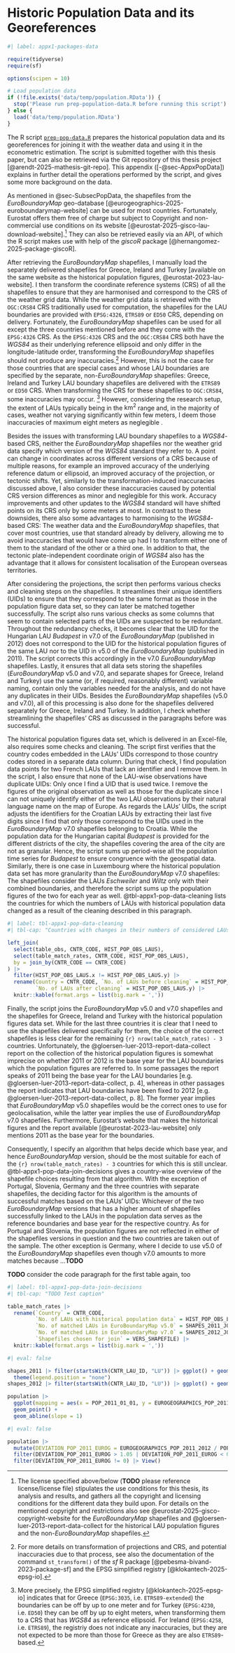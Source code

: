 # Historic Population Data and its Georeferences {#sec-AppxPopData}

```r
#| label: appx1-packages-data

require(tidyverse)
require(sf)

options(scipen = 10)

# Load population data
if (!file.exists('data/temp/population.RData')) {
  stop('Please run prep-population-data.R before running this script')
} else {
  load('data/temp/population.RData')
}
```

The R script [`prep-pop-data.R`](./prep-pop-data.R) prepares the historical population data and its georeferences for joining it with the weather data and using it in the econometric estimation.
The script is submitted together with this thesis paper, but can also be retrieved via the Git repository of this thesis project [@arendt-2025-mathesis-git-repo].
This appendix ([-@sec-AppxPopData]) explains in further detail the operations performed by the script, and gives some more background on the data.

As mentioned in @sec-SubsecPopData, the shapefiles from the *EuroBoundaryMap* geo-database [@eurogeographics-2025-euroboundarymap-website] can be used for most countries.
Fortunately, Eurostat offers them free of charge but subject to Copyright and non-commercial use conditions on its website [@eurostat-2025-gisco-lau-download-website].[^appx-1-pop-data-1]
They can also be retrieved easily via an API, of which the R script makes use with help of the *giscoR* package [@hernangomez-2025-package-giscoR].

[^appx-1-pop-data-1]: The license specified above/below (**TODO** please reference license/license file) stipulates the use conditions for this thesis, its analysis and results, and gathers all the copyright and licensing conditions for the different data they build upon.
    For details on the mentioned copyright and restrictions also see @eurostat-2025-gisco-copyright-website for the *EuroBoundaryMap* shapefiles and @gloersen-luer-2013-report-data-collect for the historical LAU population figures and the non-*EuroBoundaryMap* shapefiles.

After retrieving the *EuroBoundaryMap* shapefiles, I manually load the separately delivered shapefiles for Greece, Ireland and Turkey [available on the same website as the historical population figures, @eurostat-2023-lau-website].
I then transform the coordinate reference systems (CRS) of all the shapefiles to ensure that they are harmonised and correspond to the CRS of the weather grid data.
While the weather grid data is retrieved with the `OGC:CRS84` CRS traditionally used for computation, the shapefiles for the LAU boundaries are provided with `EPSG:4326`, `ETRS89` or `ED50` CRS, depending on delivery.
Fortunately, the *EuroBoundaryMap* shapefiles can be used for all except the three countries mentioned before and they come with the `EPSG:4326` CRS. As the `EPSG:4326` CRS and the `OGC:CRS84` CRS both have the *WGS84* as their underlying reference ellipsoid and only differ in the longitude-latitude order, transforming the *EuroBoundaryMap* shapefiles should not produce any inaccuracies.[^appx-1-pop-data-2]
However, this is not the case for those countries that are special cases and whose LAU boundaries are specified by the separate, non-*EuroBoundaryMap* shapefiles: Greece, Ireland and Turkey LAU boundary shapefiles are delivered with the `ETRS89` or `ED50` CRS. When transforming the CRS for these shapefiles to `OGC:CRS84`, some inaccuracies may occur.
[^appx-1-pop-data-3] However, considering the research setup, the extent of LAUs typically being in the $\mathrm{km}^2$ range and, in the majority of cases, weather not varying significantly within few meters, I deem those inaccuracies of maximum eight meters as neglegible
.

[^appx-1-pop-data-2]: For more details on transformation of projections and CRS, and potential inaccuracies due to that process, see also the documentation of the command `st_transform()` of the *sf* R package [@pebesma-bivand-2023-package-sf] and the EPSG simplified registry [@klokantech-2025-epsg-io].

[^appx-1-pop-data-3]: More precisely, the EPSG simplified registry [@klokantech-2025-epsg-io] indicates that for Greece (`EPSG:3035`, i.e. `ETRS89-extended`) the boundaries can be off by up to one meter and for Turkey (`EPSG:4230`, i.e. `ED50`) they can be off by up to eight meters, when transforming them to a CRS that has *WGS84* as reference ellipsoid.
    For Ireland (`EPSG:4258`, i.e. `ETRS89`), the registriy does not indicate any inaccuracies, but they are not expected to be more than those for Greece as they are also `ETRS89`-based.

Besides the issues with transforming LAU boundary shapefiles to a *WGS84*-based CRS, neither the *EuroBoundaryMap* shapefiles nor the weather grid data specify which version of the *WGS84* standard they refer to.
A point can change in coordinates across different versions of a CRS because of multiple reasons, for example an improved accuracy of the underlying reference datum or ellipsoid, an improved accuracy of the projection, or tectonic shifts.
Yet, similarly to the transformation-induced inaccuracies discussed above, I also consider these inaccuracies caused by potential CRS version differences as minor and neglegible for this work.
Accuracy improvements and other updates to the *WGS84* standard will have shifted points on its CRS only by some meters at most.
In contrast to these downsides, there also some advantages to harmonising to the *WGS84*-based CRS: The weather data and the *EuroBoundaryMap* shapefiles, that cover most countries, use that standard already by delivery, allowing me to avoid inaccuracies that would have come up had I to transform either one of them to the standard of the other or a third one.
In addition to that, the tectonic plate-independent coordinate origin of *WGS84* also has the advantage that it allows for consistent localisation of the European overseas territories.

After considering the projections, the script then performs various checks and cleaning steps on the shapefiles.
It streamlines their unique identifiers (UIDs) to ensure that they correspond to the same format as those in the population figure data set, so they can later be matched together successfully.
The script also runs various checks as some columns that seem to contain selected parts of the UIDs are suspected to be redundant.
Throughout the redundancy checks, it becomes clear that the UID for the Hungarian LAU *Budapest* in v7.0 of the *EuroBoundaryMap* (published in 2012) does not correspond to the UID for the historical population figures of the same LAU nor to the UID in v5.0 of the *EuroBoundaryMap* (published in 2011).
The script corrects this accordingly in the v7.0 *EuroBoundaryMap* shapefiles.
Lastly, it ensures that all data sets storing the shapefiles (*EuroBoundaryMap* v5.0 and v7.0, and separate shapes for Greece, Ireland and Turkey) use the same (or, if required, reasonably different) variable naming, contain only the variables needed for the analysis, and do not have any duplicates in their UIDs.
Besides the *EuroBoundaryMap* shapefiles (v5.0 and v7.0), all of this processing is also done for the shapefiles delivered separately for Greece, Ireland and Turkey.
In addition, I check whether streamlining the shapefiles' CRS as discussed in the paragraphs before was successful.

The historical population figures data set, which is delivered in an Excel-file, also requires some checks and cleaning.
The script first verifies that the country codes embedded in the LAUs' UIDs correspond to those country codes stored in a separate data column.
During that check, I find population data points for two French LAUs that lack an identifier and I remove them.
In the script, I also ensure that none of the LAU-wise observations have duplicate UIDs: Only once I find a UID that is used twice.
I remove the figures of the original observation as well as those for the duplicate since I can not uniquely identify either of the two LAU observations by their natural language name on the map of Europe.
As regards the LAUs' UIDs, the script adjusts the identifiers for the Croatian LAUs by extracting their last five digits since I find that only those correspond to the UIDs used in the *EuroBoundaryMap* v7.0 shapefiles belonging to Croatia.
While the population data for the Hungarian capital *Budapest* is provided for the different districts of the city, the shapefiles covering the area of the city are not as granular.
Hence, the script sums up period-wise all the population time series for *Budapest* to ensure congruence with the geospatial data.
Similarly, there is one case in Luxembourg where the historical population data set has more granularity than the *EuroBoundaryMap* v7.0 shapefiles: The shapefiles consider the LAUs *Eschweiler* and *Wiltz* only with their combined boundaries, and therefore the script sums up the population figures of the two for each year as well.
@tbl-appx1-pop-data-cleaning lists the countries for which the numbers of LAUs with historical population data changed as a result of the cleaning described in this paragraph.

```r
#| label: tbl-appx1-pop-data-cleaning
#| tbl-cap: "Countries with changes in their numbers of considered LAUs with historical population data before and after cleaning"

left_join(
  select(table_obs, CNTR_CODE, HIST_POP_OBS_LAUS),
  select(table_match_rates, CNTR_CODE, HIST_POP_OBS_LAUS),
  by = join_by(CNTR_CODE == CNTR_CODE)
) |> 
  filter(HIST_POP_OBS_LAUS.x != HIST_POP_OBS_LAUS.y) |> 
  rename(Country = CNTR_CODE, `No. of LAUs before cleaning` = HIST_POP_OBS_LAUS.x,
         `No. of LAUs after cleaning` = HIST_POP_OBS_LAUS.y) |> 
  knitr::kable(format.args = list(big.mark = ','))
```

Finally, the script joins the *EuroBoundaryMap* v5.0 and v7.0 shapefiles and the shapefiles for Greece, Ireland and Turkey with the historical population figures data set.
While for the last three countries it is clear that I need to use the shapefiles delivered specifically for them, the choice of the correct shapefiles is less clear for the remaining `{r} nrow(table_match_rates) - 3` countries.
Unfortunately, the @gloersen-luer-2013-report-data-collect report on the collection of the historical population figures is somewhat imprecise on whether 2011 or 2012 is the base year for the LAU boundaries which the population figures are referred to.
In some passages the report speaks of 2011 being the base year for the LAU boundaries [e.g. @gloersen-luer-2013-report-data-collect, p. 4], whereas in other passages the report indicates that LAU boundaries have been fixed to 2012 [e.g. @gloersen-luer-2013-report-data-collect, p. 8].
The former year implies that *EuroBoundaryMap* v5.0 shapefiles would be the correct ones to use for geolocalisation, while the latter year implies the use of *EuroBoundaryMap* v7.0 shapefiles.
Furthermore, Eurostat's website that makes the historical figures and the report available [@eurostat-2023-lau-website] only mentions 2011 as the base year for the boundaries.

Consequently, I specify an algorithm that helps decide which base year, and hence *EuroBoundaryMap* version, should be the most suitable for each of the `{r} nrow(table_match_rates) - 3` countries for which this is still unclear.
@tbl-appx1-pop-data-join-decisions gives a country-wise overview of the shapefile choices resulting from that algorithm.
With the exception of Portugal, Slovenia, Germany and the three countries with separate shapefiles, the deciding factor for this algorithm is the amounts of successful matches based on the LAUs' UIDs: Whichever of the two *EuroBoundaryMap* versions that has a higher amount of shapefiles successfully linked to the LAUs in the population data serves as the reference boundaries and base year for the respective country.
As for Portugal and Slovenia, the population figures are not reflected in either of the shapefiles versions in question and the two countries are taken out of the sample.
The other exception is Germany, where I decide to use v5.0 of the *EuroBoundaryMap* shapefiles even though v7.0 amounts to more matches because ...**TODO**

**TODO** consider the code paragraph for the first table again, too

```r
#| label: tbl-appx1-pop-data-join-decisions
#| tbl-cap: "TODO Test caption"

table_match_rates |> 
  rename(`Country` = CNTR_CODE,
         `No. of LAUs with historical population data` = HIST_POP_OBS_LAUS,
         `No. of matched LAUs in EuroBoundaryMap v5.0` = SHAPES_2011_JOINED,
         `No. of matched LAUs in EuroBoundaryMap v7.0` = SHAPES_2012_JOINED,
         `Shapefiles chosen for join` = VERS_SHAPEFILE) |> 
  knitr::kable(format.args = list(big.mark = ','))
```

```r
#| eval: false

shapes_2011 |> filter(startsWith(CNTR_LAU_ID, "LU")) |> ggplot() + geom_sf(aes(fill = ifelse(LAU_NAME == "Eschweiler" | LAU_NAME == "Wiltz", "Highlight", "Default"))) + scale_fill_manual(values = c("Highlight" = "red", "Default" = "grey")) +
  theme(legend.position = "none")
shapes_2012 |> filter(startsWith(CNTR_LAU_ID, "LU")) |> ggplot() + geom_sf()

```

```r
population |> 
  ggplot(mapping = aes(x = POP_2011_01_01, y = EUROGEOGRAPHICS_POP_2011_2012)) +
  geom_point() +
  geom_abline(slope = 1)
```

```r
#| eval: false

population |> 
  mutate(DEVIATION_POP_2011_EUROG = EUROGEOGRAPHICS_POP_2011_2012 / POP_2011_01_01) |> 
  filter(DEVIATION_POP_2011_EUROG > 1.05 | DEVIATION_POP_2011_EUROG < 0.95) |> 
  filter(DEVIATION_POP_2011_EUROG != 0) |> View()
```
